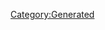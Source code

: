 {{Database/Costume/CostumeInfo
 |ID=19
 |DivaId=1
 |PrismCostumeId=19
 |Enabled=2
 |SkillId=20
 |EODICFLJAKO=False
 |AGBPBDODKBK=1
 |HMCOGDICFNB=1
 |LevelMax=4
 |HGBJODBCJDA=4
 |EGLDFPILJLG=0
 |GLEEPAFMPLO=False
 |IIELLEPEEFH=2960
}}
[[Category:Generated]]
